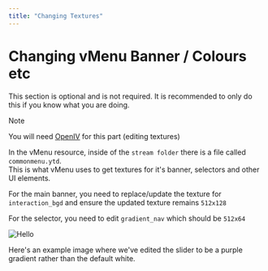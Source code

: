 ```yaml
---
title: "Changing Textures"
---
```



# Changing vMenu Banner / Colours etc
This section is optional and is not required. It is recommended to only do this if you know what you are doing.

> [!NOTE]
>
> You will need [OpenIV](https://openiv.com/) for this part (editing textures)

In the vMenu resource, inside of the `stream folder` there is a file called `commonmenu.ytd`.
<br/>This is what vMenu uses to get textures for it's banner, selectors and other UI elements.

For the main banner, you need to replace/update the texture for `interaction_bgd` and ensure the updated texture remains `512x128`

For the selector, you need to edit `gradient_nav` which should be `512x64`

<Image src="/vmenuox-textures.webp" alt="Hello" width={500} height={500} />

Here's an example image where we've edited the slider to be a purple gradient rather than the default white.